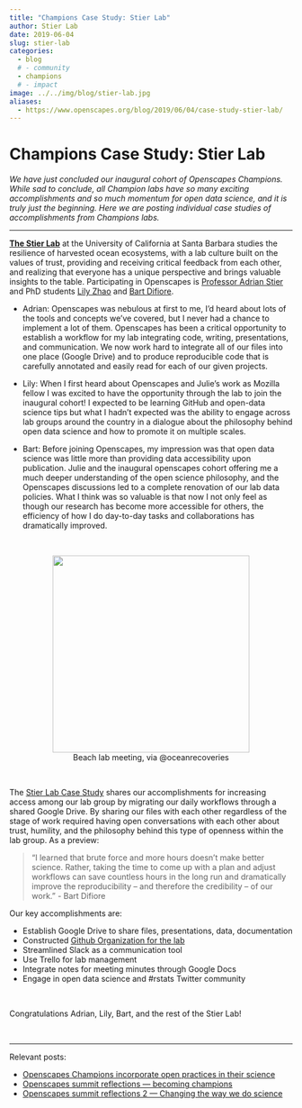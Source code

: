 ```yaml
---
title: "Champions Case Study: Stier Lab"
author: Stier Lab
date: 2019-06-04
slug: stier-lab
categories:
  - blog 
  # - community
  - champions
  # - impact
image: ../../img/blog/stier-lab.jpg
aliases: 
  - https://www.openscapes.org/blog/2019/06/04/case-study-stier-lab/
---
```


# Champions Case Study: Stier Lab 

*We have just concluded our inaugural cohort of Openscapes Champions. While sad to conclude, all Champion labs have so many exciting accomplishments and so much momentum for open data science, and it is truly just the beginning. Here we are posting individual case studies of accomplishments from Champions labs.*

---

[**The Stier Lab**](https://www.oceanrecoveries.com/) at the University of California at Santa Barbara studies the resilience of harvested ocean ecosystems, with a lab culture built on the values of trust, providing and receiving critical feedback from each other, and realizing that everyone has a unique perspective and brings valuable insights to the table. Participating in Openscapes is [Professor Adrian Stier](https://www.oceanrecoveries.com/people) and PhD students [Lily Zhao](https://github.com/lilyzzhao) and [Bart Difiore](https://github.com/bartdifiore).

- Adrian: Openscapes was nebulous at first to me, I’d heard about lots of the tools and concepts we’ve covered, but I never had a chance to implement a lot of them. Openscapes has been a critical opportunity to establish a workflow for my lab integrating code, writing, presentations, and communication. We now work hard to integrate all of our files into one place (Google Drive) and to produce reproducible code that is carefully annotated and easily read for each of our given projects. 

- Lily: When I first heard about Openscapes and Julie’s work as Mozilla fellow I was excited to have the opportunity through the lab to join the inaugural cohort! I expected to be learning GitHub and open-data science tips but what I hadn’t expected was the ability to engage across lab groups around the country in a dialogue about the philosophy behind open data science  and how to promote it on multiple scales.  

- Bart: Before joining Openscapes, my impression was that open data science was little more than providing data accessibility upon publication. Julie and the inaugural openscapes cohort offering me a much deeper understanding of the open science philosophy, and the Openscapes discussions led to a complete renovation of our lab data policies. What I think was so valuable is that now I not only feel as though our research has become more accessible for others, the efficiency of how I do day-to-day tasks and collaborations has dramatically improved.



<br> 

<center>
  <a><img src="/img/blog/stier-lab.jpg" width="350px"></a>
  <figcaption> Beach lab meeting, via @oceanrecoveries </figcaption>
</center>

<br>

The [Stier Lab Case Study](https://docs.google.com/document/d/1kkt-89lsFCv_d1oeKrYwcZamPa1w53H1NexfUi4a2q8/edit#) shares our accomplishments for increasing access among our lab group by migrating our daily workflows through a shared Google Drive. By sharing our files with each other regardless of the stage of work required having open conversations with each other about trust, humility, and the philosophy behind this type of openness within the lab group. As a preview: 

> "I learned that brute force and more hours doesn’t make better science. Rather, taking the time to come up with a plan and adjust workflows can save countless hours in the long run and dramatically improve the reproducibility -- and therefore the credibility -- of our work." - Bart Difiore 

Our key accomplishments are: 

- Establish Google Drive to share files, presentations, data, documentation
- Constructed [Github Organization for the lab](https://github.com/stier-lab)
- Streamlined Slack as a communication tool
- Use Trello for lab management 
- Integrate notes for meeting minutes through Google Docs
- Engage in open data science and #rstats Twitter community

<br>

Congratulations Adrian, Lily, Bart, and the rest of the Stier Lab! 

<br>

---

Relevant posts: 

- [Openscapes Champions incorporate open practices in their science](https://www.openscapes.org/blog/2019/03/27/champions-incorporate-open-science/)
- [Openscapes summit reflections — becoming champions](https://www.openscapes.org/blog/2019/04/08/summit-reflections1/)
- [Openscapes summit reflections 2 — Changing the way we do science](https://www.openscapes.org/blog/2019/04/25/summit-reflections2/)

<br>

